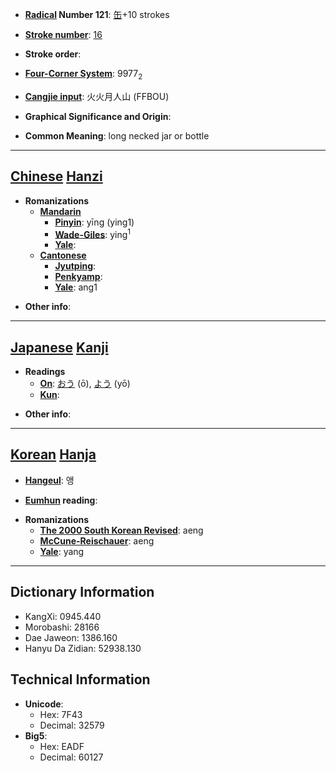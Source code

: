 * '''[[Wiktionary:Chinese radical index| Radical]] Number 121''': [[Wiktionary:Chinese radical index 缶|缶]]+10 strokes

* '''[[Wiktionary:Chinese total strokes index|Stroke number]]''': [[Wiktionary:Chinese total strokes index 16|16]]

* '''Stroke order''': 

* '''[[Wiktionary:Chinese four corner index|Four-Corner System]]''': 9977<sub>2</sub>

* '''[[Wiktionary:Chinese Cangjie index|Cangjie input]]''': 火火月人山 (FFBOU)

* '''Graphical Significance and Origin''': 

* '''Common Meaning''': long necked jar or bottle

----

== [[Chinese]] [[Hanzi]] ==

* '''Romanizations'''
** '''[[Mandarin]]'''
*** '''[[Pinyin]]''': yīng (ying1)
*** '''[[Wade-Giles]]''': ying<sup>1</sup>
*** '''[[Yale]]''': 
** '''[[Cantonese]]'''
*** '''[[Jyutping]]''':
*** '''[[Penkyamp]]''': 
*** '''[[Yale]]''': ang1

* '''Other info''': 

----

== [[Japanese]] [[Kanji]] ==

* '''Readings'''
** '''[[On]]''': [[おう]] (ō), [[よう]] (yō)
** '''[[Kun]]''': 

* '''Other info''':  

----

== [[Korean]] [[Hanja]] ==

* '''[[Hangeul]]''': 앵

* '''[[Eumhun]] reading''': 

* '''Romanizations'''
** '''[[The 2000 South Korean Revised Romanization|The 2000 South Korean Revised]]''': aeng
** '''[[McCune-Reischauer]]''': aeng
** '''[[Yale]]''': yang

----

== Dictionary Information ==

* KangXi: 0945.440
* Morobashi: 28166
* Dae Jaweon: 1386.160
* Hanyu Da Zidian: 52938.130

== Technical Information ==

* '''Unicode''':
** Hex: 7F43
** Decimal: 32579
* '''Big5''':
** Hex: EADF
** Decimal: 60127